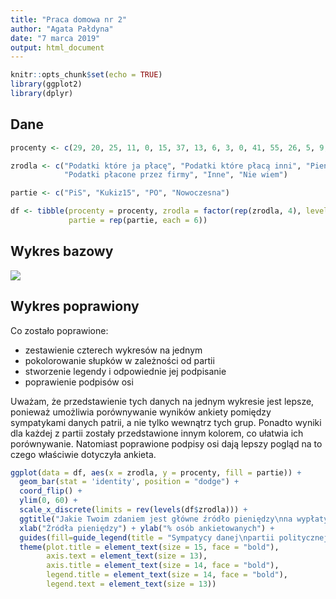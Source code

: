 ---
title: "Praca domowa nr 2"
author: "Agata Pałdyna"
date: "7 marca 2019"
output: html_document
---

```{R setup, include=FALSE}
knitr::opts_chunk$set(echo = TRUE)
library(ggplot2)
library(dplyr)
```


## Dane

```{R, warning = FALSE}
procenty <- c(29, 20, 25, 11, 0, 15, 37, 13, 6, 3, 0, 41, 55, 26, 5, 9, 1, 4, 39, 31, 6, 1, 5, 18)

zrodla <- c("Podatki które ja płacę", "Podatki które płacą inni", "Pieniądze rządowe", 
            "Podatki płacone przez firmy", "Inne", "Nie wiem")

partie <- c("PiS", "Kukiz15", "PO", "Nowoczesna")

df <- tibble(procenty = procenty, zrodla = factor(rep(zrodla, 4), levels = zrodla),
             partie = rep(partie, each = 6))
```


## Wykres bazowy
![](wykres_bazowy.png)


## Wykres poprawiony

Co zostało poprawione:

* zestawienie czterech wykresów na jednym
* pokolorowanie słupków w zależności od partii
* stworzenie legendy i odpowiednie jej podpisanie
* poprawienie podpisów osi

Uważam, że przedstawienie tych danych na jednym wykresie jest lepsze, ponieważ umożliwia porównywanie wyników ankiety pomiędzy sympatykami danych patrii, a nie tylko wewnątrz tych grup. Ponadto wyniki dla każdej z partii zostały przedstawione innym kolorem, co ułatwia ich porównywanie. Natomiast poprawione podpisy osi dają lepszy pogląd na to czego właściwie dotyczyła ankieta. 

```{R, warning = FALSE, fig.width = 10, fig.height = 6}
ggplot(data = df, aes(x = zrodla, y = procenty, fill = partie)) + 
  geom_bar(stat = 'identity', position = "dodge") +
  coord_flip() +
  ylim(0, 60) +
  scale_x_discrete(limits = rev(levels(df$zrodla))) +
  ggtitle("Jakie Twoim zdaniem jest główne źródło pieniędzy\nna wypłaty w ramach programu 500+") + 
  xlab("Źródła pieniędzy") + ylab("% osób ankietowanych") +
  guides(fill=guide_legend(title = "Sympatycy danej\npartii politycznej")) +
  theme(plot.title = element_text(size = 15, face = "bold"),
        axis.text = element_text(size = 13),
        axis.title = element_text(size = 14, face = "bold"),
        legend.title = element_text(size = 14, face = "bold"),
        legend.text = element_text(size = 13))
```

